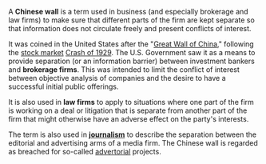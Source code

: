 A '''Chinese wall''' is a term used in business (and especially brokerage and law firms) to make sure that different parts of the firm are kept separate so that information does not circulate freely and present conflicts of interest.  

It was coined in the United States after the "[[Great Wall of China]]," following the [[stock market]] [[Crash of 1929]].  The U.S. Government saw it as a means to provide separation (or an information barrier) between investment bankers and '''brokerage firms'''. This was intended to limit the conflict of interest between objective analysis of companies and the desire to have a successful initial public offerings.

It is also used in '''law firms''' to apply to situations where one part of the firm is working on a deal or litigation that is separate from another part of the firm that might otherwise have an adverse effect on the party's interests.

The term is also used in '''[[journalism]]''' to describe the separation between the editorial and advertising arms of a media firm. The Chinese wall is regarded as breached for so-called [[advertorial]] projects.

{{msg:stub}}